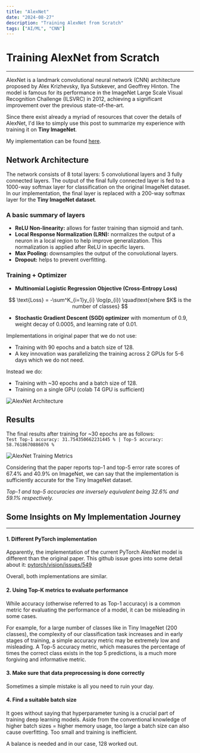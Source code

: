 ```yaml
---
title: "AlexNet"
date: "2024-08-27"
description: "Training AlexNet from Scratch"
tags: ["AI/ML", "CNN"]
---
```


# Training AlexNet from Scratch

---

AlexNet is a landmark convolutional neural network (CNN) architecture proposed by Alex Krizhevsky, Ilya Sutskever,
and Geoffrey Hinton. The model is famous for its performance in the ImageNet Large Scale Visual Recognition Challenge
(ILSVRC) in 2012, achieving a significant improvement over the previous state-of-the-art.

Since there exist already a myriad of resources that cover the details of AlexNet, I'd like to simply use this post to
summarize my experience with training it on **Tiny ImageNet**.

My implementation can be found [here](https://github.com/aandyw/StuffFromScratch/tree/main/AlexNet).

## Network Architecture

The network consists of 8 total layers: 5 convolutional layers and 3 fully connected layers. The output of the final
fully connected layer is fed to a 1000-way softmax layer for classification on the original ImageNet dataset. In our
implementation, the final layer is replaced with a 200-way softmax layer for the **Tiny ImageNet dataset**.

### A basic summary of layers

- **ReLU Non-linearity:** allows for faster training than sigmoid and tanh.
- **Local Response Normalization (LRN):** normalizes the output of a neuron in a local region to help improve generalization. This normalization is applied after ReLU in specific layers.
- **Max Pooling:** downsamples the output of the convolutional layers.
- **Dropout:** helps to prevent overfitting.

### Training + Optimizer

- **Multinomial Logistic Regression Objective (Cross-Entropy Loss)**

$$
\text{Loss} = -\sum^K_{i=1}y_{i} \log(p_{i}) \quad\text{where $K$ is the number of classes}
$$

- **Stochastic Gradient Descent (SGD) optimizer** with momentum of $0.9$, weight decay of $0.0005$, and learning rate of $0.01$.

Implementations in original paper that we do not use:

- Training with $90$ epochs and a batch size of $128$.
- A key innovation was parallelizing the training across 2 GPUs for 5-6 days which we do not need.

Instead we do:

- Training with ~$30$ epochs and a batch size of $128$.
- Training on a single GPU (colab T4 GPU is sufficient)

<Image src="/assets/img/blog/alexnet/alexnet.png" alt="AlexNet Architecture" caption="AlexNet Architecture. Image credit to Pinecone." />

## Results

The final results after training for ~$30$ epochs are as follows:  
`Test Top-1 accuracy: 31.754350662231445 % | Top-5 accuracy: 58.7618670886076 %`

<Image
  src="/assets/img/blog/alexnet/alexnet_metrics.png"
  alt="AlexNet Training Metrics"
/>

Considering that the paper reports top-1 and top-5 error rate scores of $67.4\%$ and $40.9\%$ on ImageNet, we can say that the implementation is sufficiently accurate for the Tiny ImageNet dataset.

_Top-1 and top-5 accuracies are inversely equivalent being $32.6\%$ and $59.1\%$ respectively._

## Some Insights on My Implementation Journey

---

#### 1. Different PyTorch implementation

Apparently, the implementation of the current PyTorch AlexNet model is different than the original paper. This github issue goes into some detail about it: [pytorch/vision/issues/549](https://github.com/pytorch/vision/issues/549)

Overall, both implementations are similar.

#### 2. Using Top-K metrics to evaluate performance

While accuracy (otherwise referred to as Top-1 accuracy) is a common metric for evaluating the performance of a model,
it can be misleading in some cases.

For example, for a large number of classes like in Tiny ImageNet (200 classes), the complexity of our classification task
increases and in early stages of training, a simple accuracy metric may be extremely low and misleading. A Top-5 accuracy
metric, which measures the percentage of times the correct class exists in the top 5 predictions, is a much more
forgiving and informative metric.

#### 3. Make sure that data preprocessing is done correctly

Sometimes a simple mistake is all you need to ruin your day.

#### 4. Find a suitable batch size

It goes without saying that hyperparameter tuning is a crucial part of training deep learning models. Aside from the
conventional knowledge of higher batch sizes = higher memory usage, too large a batch size can also cause overfitting.
Too small and training is inefficient.

A balance is needed and in our case, $128$ worked out.
